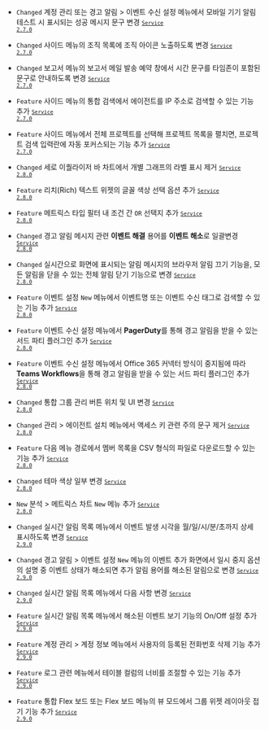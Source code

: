 - <code class="Changed" type="1">Changed</code> <span class="uitext">계정 관리</span> 또는 <span class="uitext">경고 알림</span> &gt; <span class="uitext">이벤트 수신 설정</span> 메뉴에서 모바일 기기 알림 테스트 시 표시되는 성공 메시지 문구 변경 <code class='changelog-service'><a href="https://docs.whatap.io/release-notes/service/service-2_7_x"><code class='changelog-service'>Service 2.7.0​</code></a></code>

- <code class="Changed" type="1">Changed</code> 사이드 메뉴의 조직 목록에 조직 아이콘 노출하도록 변경 <code class='changelog-service'><a href="https://docs.whatap.io/release-notes/service/service-2_7_x"><code class='changelog-service'>Service 2.7.0​</code></a></code>

- <code class="Changed" type="1">Changed</code> <span class="uitext">보고서</span> 메뉴의 <span class="uitext">보고서 메일 발송 예약</span> 창에서 시간 문구를 타임존이 포함된 문구로 안내하도록 변경 <code class='changelog-service'><a href="https://docs.whatap.io/release-notes/service/service-2_7_x"><code class='changelog-service'>Service 2.7.0​</code></a></code>

- <code class="Feature" type="1">Feature</code> 사이드 메뉴의 통합 검색에서 에이전트를 IP 주소로 검색할 수 있는 기능 추가 <code class='changelog-service'><a href="https://docs.whatap.io/release-notes/service/service-2_7_x"><code class='changelog-service'>Service 2.7.0​</code></a></code>

- <code class="Feature" type="1">Feature</code> 사이드 메뉴에서 <span class="uitext">전체 프로젝트</span>를 선택해 프로젝트 목록을 펼치면, 프로젝트 검색 입력란에 자동 포커스되는 기능 추가 <code class='changelog-service'><a href="https://docs.whatap.io/release-notes/service/service-2_7_x"><code class='changelog-service'>Service 2.7.0​</code></a></code>

- <code class="Changed" type="1">Changed</code> 세로 이퀄라이저 바 차트에서 개별 그래프의 라벨 표시 제거 <code class='changelog-service'><a href="https://docs.whatap.io/release-notes/service/service-2_8_x"><code class='changelog-service'>Service 2.8.0​</code></a></code>

- <code class="Feature" type="1">Feature</code> 리치(Rich) 텍스트 위젯의 글꼴 색상 선택 옵션 추가 <code class='changelog-service'><a href="https://docs.whatap.io/release-notes/service/service-2_8_x"><code class='changelog-service'>Service 2.8.0​</code></a></code>

- <code class="Feature" type="1">Feature</code> 메트릭스 타입 필터 내 조건 간 <code>OR</code> 선택지 추가 <code class='changelog-service'><a href="https://docs.whatap.io/release-notes/service/service-2_8_x"><code class='changelog-service'>Service 2.8.0​</code></a></code>

- <code class="Changed" type="1">Changed</code> 경고 알림 메시지 관련 <b>이벤트 해결</b> 용어를 <b>이벤트 해소</b>로 일괄변경 <code class='changelog-service'><a href="https://docs.whatap.io/release-notes/service/service-2_8_x"><code class='changelog-service'>Service 2.8.0​</code></a></code>

- <code class="Changed" type="0">Changed</code> 실시간으로 화면에 표시되는 알림 메시지의 <span class="b500">브라우저 알림 끄기</span> 기능을, 모든 알림을 닫을 수 있는 <span class="uitext">전체 알림 닫기</span> 기능으로 변경 <code class='changelog-service'><a href="https://docs.whatap.io/release-notes/service/service-2_8_x"><code class='changelog-service'>Service 2.8.0​</code></a></code>

- <code class="Feature" type="1">Feature</code> <span class="uitext">이벤트 설정</span> <code class="newfunc">New</code> 메뉴에서 <span class="uitext">이벤트명</span> 또는 <span class="uitext">이벤트 수신 태그</span>로 검색할 수 있는 기능 추가 <code class='changelog-service'><a href="https://docs.whatap.io/release-notes/service/service-2_8_x"><code class='changelog-service'>Service 2.8.0​</code></a></code>

- <code class="Feature" type="1">Feature</code> <span class="uitext">이벤트 수신 설정</span> 메뉴에서 <strong>PagerDuty</strong>를 통해 경고 알림을 받을 수 있는 서드 파티 플러그인 추가 <code class='changelog-service'><a href="https://docs.whatap.io/release-notes/service/service-2_8_x"><code class='changelog-service'>Service 2.8.0​</code></a></code>

- <code class="Feature" type="1">Feature</code> <span class="uitext">이벤트 수신 설정</span> 메뉴에서 Office 365 커넥터 방식이 중지됨에 따라 <strong>Teams Workflows</strong>을 통해 경고 알림을 받을 수 있는 서드 파티 플러그인 추가 <code class='changelog-service'><a href="https://docs.whatap.io/release-notes/service/service-2_8_x"><code class='changelog-service'>Service 2.8.0​</code></a></code>

- <code class="Changed" type="0">Changed</code> 통합 그룹 관리 버튼 위치 및 UI 변경 <code class='changelog-service'><a href="https://docs.whatap.io/release-notes/service/service-2_8_x"><code class='changelog-service'>Service 2.8.0​</code></a></code>

- <code class="Changed" type="1">Changed</code> <span class="uitext">관리</span> &gt; <span class="uitext">에이전트 설치</span> 메뉴에서 액세스 키 관련 주의 문구 제거 <code class='changelog-service'><a href="https://docs.whatap.io/release-notes/service/service-2_8_x"><code class='changelog-service'>Service 2.8.0​</code></a></code>

- <code class="Feature" type="1">Feature</code> 다음 메뉴 경로에서 멤버 목록을 CSV 형식의 파일로 다운로드할 수 있는 기능 추가 <code class='changelog-service'><a href="https://docs.whatap.io/release-notes/service/service-2_8_x"><code class='changelog-service'>Service 2.8.0​</code></a></code>

- <code class="Changed" type="1">Changed</code> 테마 색상 일부 변경 <code class='changelog-service'><a href="https://docs.whatap.io/release-notes/service/service-2_8_x"><code class='changelog-service'>Service 2.8.0​</code></a></code>

- <code class="New" type="1">New</code> <span class="uitext">분석</span> &gt; <span class="uitext">메트릭스 차트</span> <code class="newfunc">New</code> 메뉴 추가 <code class='changelog-service'><a href="https://docs.whatap.io/release-notes/service/service-2_8_x"><code class='changelog-service'>Service 2.8.0​</code></a></code>

- <code class="Changed" type="1">Changed</code> <span class="uitext">실시간 알림 목록</span> 메뉴에서 이벤트 발생 시각을 월/일/시/분/초까지 상세 표시하도록 변경 <code class='changelog-service'><a href="https://docs.whatap.io/release-notes/service/service-2_9_x"><code class='changelog-service'>Service 2.9.0​</code></a></code>

- <code class="Changed" type="1">Changed</code> <span class="uitext">경고 알림</span> &gt; <span class="uitext">이벤트 설정</span> <code class="newfunc">New</code> 메뉴의 이벤트 추가 화면에서 <span class="uitext">일시 중지</span> 옵션의 설명 중 <span class="b500">이벤트 상태가 해소되면 추가 알림</span> 용어를 <span class="uitext">해소된 알림</span>으로 변경 <code class='changelog-service'><a href="https://docs.whatap.io/release-notes/service/service-2_9_x"><code class='changelog-service'>Service 2.9.0​</code></a></code>

- <code class="Changed" type="1">Changed</code> <span class="uitext">실시간 알림 목록</span> 메뉴에서 다음 사항 변경 <code class='changelog-service'><a href="https://docs.whatap.io/release-notes/service/service-2_9_x"><code class='changelog-service'>Service 2.9.0​</code></a></code>

- <code class="Feature" type="1">Feature</code> <span class="uitext">실시간 알림 목록</span> 메뉴에서 <span class="uitext">해소된 이벤트 보기</span> 기능의 On/Off 설정 추가 <code class='changelog-service'><a href="https://docs.whatap.io/release-notes/service/service-2_9_x"><code class='changelog-service'>Service 2.9.0​</code></a></code>

- <code class="Feature" type="1">Feature</code> <span class="uitext">계정 관리</span> &gt; <span class="uitext">계정 정보</span> 메뉴에서 사용자의 등록된 전화번호 삭제 기능 추가 <code class='changelog-service'><a href="https://docs.whatap.io/release-notes/service/service-2_9_x"><code class='changelog-service'>Service 2.9.0​</code></a></code>

- <code class="Feature" type="1">Feature</code> 로그 관련 메뉴에서 테이블 컬럼의 너비를 조절할 수 있는 기능 추가 <code class='changelog-service'><a href="https://docs.whatap.io/release-notes/service/service-2_9_x"><code class='changelog-service'>Service 2.9.0​</code></a></code>

- <code class="Feature" type="1">Feature</code> <span class="uitext">통합 Flex 보드</span> 또는 <span class="uitext">Flex 보드</span> 메뉴의 <span class="uitext">뷰 모드</span>에서 그룹 위젯 레이아웃 접기 기능 추가 <code class='changelog-service'><a href="https://docs.whatap.io/release-notes/service/service-2_9_x"><code class='changelog-service'>Service 2.9.0​</code></a></code>